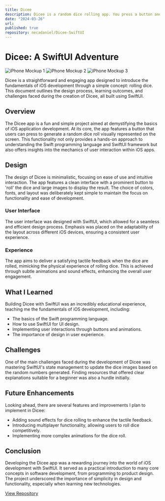 ```yaml
---
title: Dicee
description: Dicee is a random dice rolling app. You press a button and the dice show a random number.
date: "2024-03-26"
url: 
published: true
repository: necadaniel/Dicee-SwiftUI
---
```


# Dicee: A SwiftUI Adventure

![iPhone Mockup 1](url-to-image-1)
![iPhone Mockup 2](url-to-image-2)
![iPhone Mockup 3](url-to-image-3)

Dicee is a straightforward and engaging app designed to introduce the fundamentals of iOS development through a simple concept: rolling dice. This document outlines the design process, learning outcomes, and challenges faced during the creation of Dicee, all built using SwiftUI.

## Overview

The Dicee app is a fun and simple project aimed at demystifying the basics of iOS application development. At its core, the app features a button that users can press to generate a random dice roll visually represented on the screen. This functionality not only provides a hands-on approach to understanding the Swift programming language and SwiftUI framework but also offers insights into the mechanics of user interaction within iOS apps.

## Design

The design of Dicee is minimalistic, focusing on ease of use and intuitive interaction. The app features a clean interface with a prominent button to 'roll' the dice and large images to display the result. The choice of colors, fonts, and layout was deliberately kept simple to maintain the focus on functionality and ease of development.

### User Interface

The user interface was designed with SwiftUI, which allowed for a seamless and efficient design process. Emphasis was placed on the adaptability of the layout across different iOS devices, ensuring a consistent user experience.

### Experience

The app aims to deliver a satisfying tactile feedback when the dice are rolled, mimicking the physical experience of rolling dice. This is achieved through subtle animations and sound effects, enhancing the overall user engagement.

## What I Learned

Building Dicee with SwiftUI was an incredibly educational experience, teaching me the fundamentals of iOS development, including:

- The basics of the Swift programming language.
- How to use SwiftUI for UI design.
- Implementing user interactions through buttons and animations.
- The importance of design in user experience.

## Challenges

One of the main challenges faced during the development of Dicee was mastering SwiftUI's state management to update the dice images based on the random numbers generated. Finding resources that offered clear explanations suitable for a beginner was also a hurdle initially.

## Future Enhancements

Looking ahead, there are several features and improvements I plan to implement in Dicee:

- Adding sound effects for dice rolling to enhance the tactile feedback.
- Introducing multiplayer functionality, allowing users to roll dice competitively.
- Implementing more complex animations for the dice roll.

## Conclusion

Developing the Dicee app was a rewarding journey into the world of iOS development with SwiftUI. It served as a practical introduction to many core concepts in software development, from programming to product design. The project underscored the importance of simplicity in design and functionality, especially when learning new technologies.

[View Repository](https://github.com/necadaniel/Dicee-SwiftUI)
